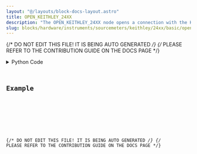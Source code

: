 ```yaml
---
layout: "@/layouts/block-docs-layout.astro"
title: OPEN_KEITHLEY_24XX
description: "The OPEN_KEITHLEY_24XX node opens a connection with the Keithley 2400 source meter."
slug: blocks/hardware/instruments/sourcemeters/keithley/24xx/basic/open-keithley-24xx
---
```


{/* DO NOT EDIT THIS FILE! IT IS BEING AUTO GENERATED */}
{/* PLEASE REFER TO THE CONTRIBUTION GUIDE ON THE DOCS PAGE */}


<PythonDocsDisplay docstring={docstring} />
<details>
<summary>Python Code</summary>



<Code code={pythonCode} lang="py" wrap theme="dracula" />

[Find this Flojoy Block on GitHub](https://github.com/flojoy-ai/blocks/blob/main/blocks/HARDWARE/INSTRUMENTS/SOURCEMETERS/KEITHLEY/24XX/BASIC/OPEN_KEITHLEY_24XX/OPEN_KEITHLEY_24XX.py)

</details>

## Example


<GetHelpWidget />


<AppDisplay app={app} blockName="OPEN_KEITHLEY_24XX" client:visible />


<Example />

{/* DO NOT EDIT THIS FILE! IT IS BEING AUTO GENERATED */}
{/* PLEASE REFER TO THE CONTRIBUTION GUIDE ON THE DOCS PAGE */}
